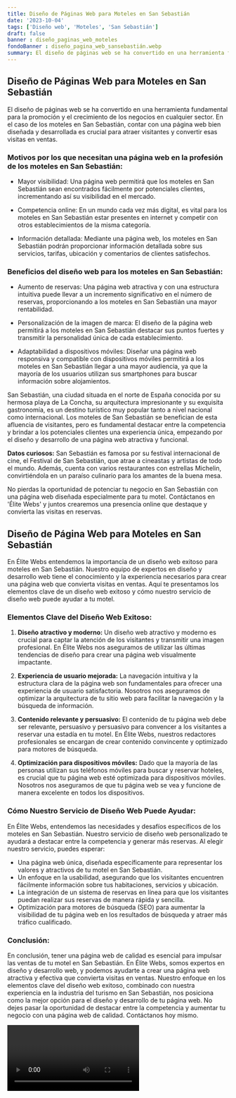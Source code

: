 ```yaml
---
title: Diseño de Páginas Web para Moteles en San Sebastián
date: '2023-10-04'
tags: ['Diseño web', 'Moteles', 'San Sebastián']
draft: false
banner : diseño_paginas_web_moteles
fondoBanner : diseño_pagina_web_sansebastián.webp
summary: El diseño de páginas web se ha convertido en una herramienta fundamental para la promoción y el crecimiento de los negocios en cualquier sector. En el caso de los moteles en San Sebastián, contar con una página web bien diseñada y desarrollada es crucial para atraer visitantes y convertir esas visitas en ventas.
---
```


## Diseño de Páginas Web para Moteles en San Sebastián

El diseño de páginas web se ha convertido en una herramienta fundamental para la promoción y el crecimiento de los negocios en cualquier sector. En el caso de los moteles en San Sebastián, contar con una página web bien diseñada y desarrollada es crucial para atraer visitantes y convertir esas visitas en ventas.

### Motivos por los que necesitan una página web en la profesión de los moteles en San Sebastián:

- Mayor visibilidad: Una página web permitirá que los moteles en San Sebastián sean encontrados fácilmente por potenciales clientes, incrementando así su visibilidad en el mercado.

- Competencia online: En un mundo cada vez más digital, es vital para los moteles en San Sebastián estar presentes en internet y competir con otros establecimientos de la misma categoría.

- Información detallada: Mediante una página web, los moteles en San Sebastián podrán proporcionar información detallada sobre sus servicios, tarifas, ubicación y comentarios de clientes satisfechos.

### Beneficios del diseño web para los moteles en San Sebastián:

- Aumento de reservas: Una página web atractiva y con una estructura intuitiva puede llevar a un incremento significativo en el número de reservas, proporcionando a los moteles en San Sebastián una mayor rentabilidad.

- Personalización de la imagen de marca: El diseño de la página web permitirá a los moteles en San Sebastián destacar sus puntos fuertes y transmitir la personalidad única de cada establecimiento.

- Adaptabilidad a dispositivos móviles: Diseñar una página web responsiva y compatible con dispositivos móviles permitirá a los moteles en San Sebastián llegar a una mayor audiencia, ya que la mayoría de los usuarios utilizan sus smartphones para buscar información sobre alojamientos.

San Sebastián, una ciudad situada en el norte de España conocida por su hermosa playa de La Concha, su arquitectura impresionante y su exquisita gastronomía, es un destino turístico muy popular tanto a nivel nacional como internacional. Los moteles de San Sebastián se benefician de esta afluencia de visitantes, pero es fundamental destacar entre la competencia y brindar a los potenciales clientes una experiencia única, empezando por el diseño y desarrollo de una página web atractiva y funcional.

**Datos curiosos:** San Sebastián es famosa por su festival internacional de cine, el Festival de San Sebastián, que atrae a cineastas y artistas de todo el mundo. Además, cuenta con varios restaurantes con estrellas Michelin, convirtiéndola en un paraíso culinario para los amantes de la buena mesa.

No pierdas la oportunidad de potenciar tu negocio en San Sebastián con una página web diseñada especialmente para tu motel. Contáctanos en 'Élite Webs' y juntos crearemos una presencia online que destaque y convierta las visitas en reservas.

<GifSeo />

<Cta />

## Diseño de Página Web para Moteles en San Sebastián

En Élite Webs entendemos la importancia de un diseño web exitoso para moteles en San Sebastián. Nuestro equipo de expertos en diseño y desarrollo web tiene el conocimiento y la experiencia necesarios para crear una página web que convierta visitas en ventas. Aquí te presentamos los elementos clave de un diseño web exitoso y cómo nuestro servicio de diseño web puede ayudar a tu motel.

### Elementos Clave del Diseño Web Exitoso:

1. **Diseño atractivo y moderno:** Un diseño web atractivo y moderno es crucial para captar la atención de los visitantes y transmitir una imagen profesional. En Élite Webs nos aseguramos de utilizar las últimas tendencias de diseño para crear una página web visualmente impactante.

2. **Experiencia de usuario mejorada:** La navegación intuitiva y la estructura clara de la página web son fundamentales para ofrecer una experiencia de usuario satisfactoria. Nosotros nos aseguramos de optimizar la arquitectura de tu sitio web para facilitar la navegación y la búsqueda de información.

3. **Contenido relevante y persuasivo:** El contenido de tu página web debe ser relevante, persuasivo y persuasivo para convencer a los visitantes a reservar una estadía en tu motel. En Élite Webs, nuestros redactores profesionales se encargan de crear contenido convincente y optimizado para motores de búsqueda.

4. **Optimización para dispositivos móviles:** Dado que la mayoría de las personas utilizan sus teléfonos móviles para buscar y reservar hoteles, es crucial que tu página web esté optimizada para dispositivos móviles. Nosotros nos aseguramos de que tu página web se vea y funcione de manera excelente en todos los dispositivos.

### Cómo Nuestro Servicio de Diseño Web Puede Ayudar:

En Élite Webs, entendemos las necesidades y desafíos específicos de los moteles en San Sebastián. Nuestro servicio de diseño web personalizado te ayudará a destacar entre la competencia y generar más reservas. Al elegir nuestro servicio, puedes esperar:

- Una página web única, diseñada específicamente para representar los valores y atractivos de tu motel en San Sebastián.
- Un enfoque en la usabilidad, asegurando que los visitantes encuentren fácilmente información sobre tus habitaciones, servicios y ubicación.
- La integración de un sistema de reservas en línea para que los visitantes puedan realizar sus reservas de manera rápida y sencilla.
- Optimización para motores de búsqueda (SEO) para aumentar la visibilidad de tu página web en los resultados de búsqueda y atraer más tráfico cualificado.

### Conclusión:

En conclusión, tener una página web de calidad es esencial para impulsar las ventas de tu motel en San Sebastián. En Élite Webs, somos expertos en diseño y desarrollo web, y podemos ayudarte a crear una página web atractiva y efectiva que convierta visitas en ventas. Nuestro enfoque en los elementos clave del diseño web exitoso, combinado con nuestra experiencia en la industria del turismo en San Sebastián, nos posiciona como la mejor opción para el diseño y desarrollo de tu página web. No dejes pasar la oportunidad de destacar entre la competencia y aumentar tu negocio con una página web de calidad. Contáctanos hoy mismo.

<Video />

<CtaBot job='Moteles' city='San Sebastián'/>

<Gmaps query='San Sebastián+españa+maps' />